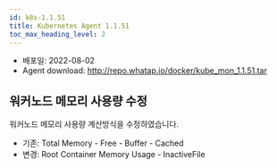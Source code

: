 ```yaml
---
id: k8s-1.1.51
title: Kubernetes Agent 1.1.51
toc_max_heading_level: 2
---
```



* 배포일: 2022-08-02
* Agent download: http://repo.whatap.io/docker/kube_mon_1.1.51.tar

## 워커노드 메모리 사용량 수정

워커노드 메모리 사용량 계산방식을 수정하였습니다.

* 기존: Total Memory - Free - Buffer - Cached
* 변경: Root Container Memory Usage - InactiveFile
